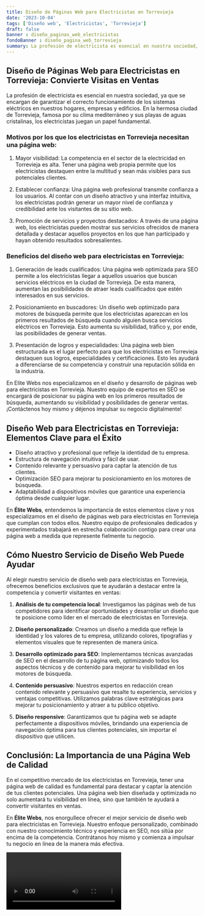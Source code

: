 ```yaml
---
title: Diseño de Páginas Web para Electricistas en Torrevieja
date: '2023-10-04'
tags: ['Diseño web', 'Electricistas', 'Torrevieja']
draft: false
banner : diseño_paginas_web_electricistas
fondoBanner : diseño_pagina_web_torrevieja
summary: La profesión de electricista es esencial en nuestra sociedad, ya que se encargan de garantizar el correcto funcionamiento de los sistemas eléctricos en nuestros hogares, empresas y edificios. En la hermosa ciudad de Torrevieja, famosa por su clima mediterráneo y sus playas de aguas cristalinas, los electricistas juegan un papel fundamental.
---
```


## Diseño de Páginas Web para Electricistas en Torrevieja: Convierte Visitas en Ventas

La profesión de electricista es esencial en nuestra sociedad, ya que se encargan de garantizar el correcto funcionamiento de los sistemas eléctricos en nuestros hogares, empresas y edificios. En la hermosa ciudad de Torrevieja, famosa por su clima mediterráneo y sus playas de aguas cristalinas, los electricistas juegan un papel fundamental.

### Motivos por los que los electricistas en Torrevieja necesitan una página web:

1. Mayor visibilidad: La competencia en el sector de la electricidad en Torrevieja es alta. Tener una página web propia permite que los electricistas destaquen entre la multitud y sean más visibles para sus potenciales clientes.

2. Establecer confianza: Una página web profesional transmite confianza a los usuarios. Al contar con un diseño atractivo y una interfaz intuitiva, los electricistas podrán generar un mayor nivel de confianza y credibilidad ante los visitantes de su sitio web.

3. Promoción de servicios y proyectos destacados: A través de una página web, los electricistas pueden mostrar sus servicios ofrecidos de manera detallada y destacar aquellos proyectos en los que han participado y hayan obtenido resultados sobresalientes.

### Beneficios del diseño web para electricistas en Torrevieja:

1. Generación de leads cualificados: Una página web optimizada para SEO permite a los electricistas llegar a aquellos usuarios que buscan servicios eléctricos en la ciudad de Torrevieja. De esta manera, aumentan las posibilidades de atraer leads cualificados que estén interesados en sus servicios.

2. Posicionamiento en buscadores: Un diseño web optimizado para motores de búsqueda permite que los electricistas aparezcan en los primeros resultados de búsqueda cuando alguien busca servicios eléctricos en Torrevieja. Esto aumenta su visibilidad, tráfico y, por ende, las posibilidades de generar ventas.

3. Presentación de logros y especialidades: Una página web bien estructurada es el lugar perfecto para que los electricistas en Torrevieja destaquen sus logros, especialidades y certificaciones. Esto les ayudará a diferenciarse de su competencia y construir una reputación sólida en la industria.

En Elite Webs nos especializamos en el diseño y desarrollo de páginas web para electricistas en Torrevieja. Nuestro equipo de expertos en SEO se encargará de posicionar su página web en los primeros resultados de búsqueda, aumentando su visibilidad y posibilidades de generar ventas. ¡Contáctenos hoy mismo y déjenos impulsar su negocio digitalmente!

<GifSeo />

<Cta />

## Diseño Web para Electricistas en Torrevieja: Elementos Clave para el Éxito

- Diseño atractivo y profesional que refleje la identidad de tu empresa.
- Estructura de navegación intuitiva y fácil de usar.
- Contenido relevante y persuasivo para captar la atención de tus clientes.
- Optimización SEO para mejorar tu posicionamiento en los motores de búsqueda.
- Adaptabilidad a dispositivos móviles que garantice una experiencia óptima desde cualquier lugar.

En **Élite Webs**, entendemos la importancia de estos elementos clave y nos especializamos en el diseño de páginas web para electricistas en Torrevieja que cumplan con todos ellos. Nuestro equipo de profesionales dedicados y experimentados trabajará en estrecha colaboración contigo para crear una página web a medida que represente fielmente tu negocio.

## Cómo Nuestro Servicio de Diseño Web Puede Ayudar

Al elegir nuestro servicio de diseño web para electricistas en Torrevieja, ofrecemos beneficios exclusivos que te ayudarán a destacar entre la competencia y convertir visitantes en ventas:

1. **Análisis de tu competencia local**: Investigamos las páginas web de tus competidores para identificar oportunidades y desarrollar un diseño que te posicione como líder en el mercado de electricistas en Torrevieja.

2. **Diseño personalizado**: Creamos un diseño a medida que refleje la identidad y los valores de tu empresa, utilizando colores, tipografías y elementos visuales que te representen de manera única.

3. **Desarrollo optimizado para SEO**: Implementamos técnicas avanzadas de SEO en el desarrollo de tu página web, optimizando todos los aspectos técnicos y de contenido para mejorar tu visibilidad en los motores de búsqueda.

4. **Contenido persuasivo**: Nuestros expertos en redacción crean contenido relevante y persuasivo que resalte tu experiencia, servicios y ventajas competitivas. Utilizamos palabras clave estratégicas para mejorar tu posicionamiento y atraer a tu público objetivo.

5. **Diseño responsive**: Garantizamos que tu página web se adapte perfectamente a dispositivos móviles, brindando una experiencia de navegación óptima para tus clientes potenciales, sin importar el dispositivo que utilicen.

## Conclusión: La Importancia de una Página Web de Calidad

En el competitivo mercado de los electricistas en Torrevieja, tener una página web de calidad es fundamental para destacar y captar la atención de tus clientes potenciales. Una página web bien diseñada y optimizada no solo aumentará tu visibilidad en línea, sino que también te ayudará a convertir visitantes en ventas.

En **Élite Webs**, nos enorgullece ofrecer el mejor servicio de diseño web para electricistas en Torrevieja. Nuestro enfoque personalizado, combinado con nuestro conocimiento técnico y experiencia en SEO, nos sitúa por encima de la competencia. Contrátanos hoy mismo y comienza a impulsar tu negocio en línea de la manera más efectiva.

<Video />

<CtaBot job='Electricistas' city='Torrevieja'/>

<Gmaps query='Torrevieja+españa+maps' />